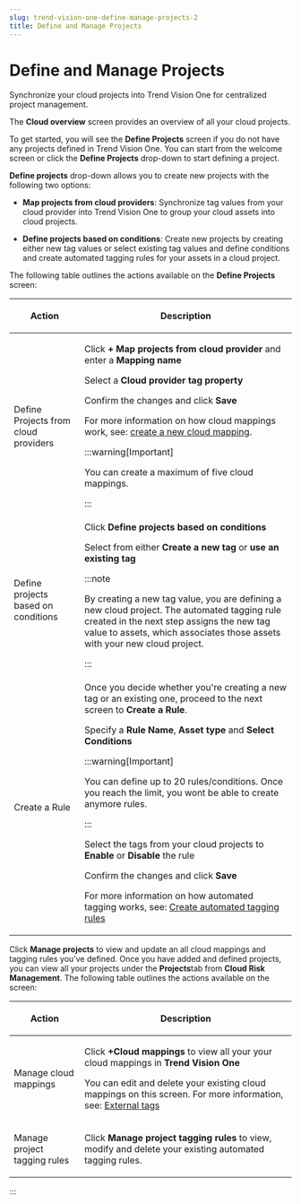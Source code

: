 ```yaml
---
slug: trend-vision-one-define-manage-projects-2
title: Define and Manage Projects
---
```

# Define and Manage Projects

Synchronize your cloud projects into Trend Vision One for centralized project management.

The **Cloud overview** screen provides an overview of all your cloud projects.

To get started, you will see the **Define Projects** screen if you do not have any projects defined in Trend Vision One. You can start from the welcome screen or click the **Define Projects** drop-down to start defining a project.

**Define projects** drop-down allows you to create new projects with the following two options:

- **Map projects from cloud providers**: Synchronize tag values from your cloud provider into Trend Vision One to group your cloud assets into cloud projects.

- **Define projects based on conditions**: Create new projects by creating either new tag values or select existing tag values and define conditions and create automated tagging rules for your assets in a cloud project.

The following table outlines the actions available on the **Define Projects** screen:

<table>
<colgroup>
<col style="width: 25%" />
<col style="width: 75%" />
</colgroup>
<thead>
<tr>
<th><p>Action</p></th>
<th><p>Description</p></th>
</tr>
</thead>
<tbody>
<tr>
<td><p>Define Projects from cloud providers</p></td>
<td><p>Click <strong>+ Map projects from cloud provider</strong> and enter a <strong>Mapping name</strong></p>
<p>Select a <strong>Cloud provider tag property</strong></p>
<p>Confirm the changes and click <strong>Save</strong></p>
<p>For more information on how cloud mappings work, see: <a href="trend-vision-one-create-cloud-mapping">create a new cloud mapping</a>.</p>


:::warning[Important]

<p>You can create a maximum of five cloud mappings.</p>


:::

</td>
</tr>
<tr>
<td><p>Define projects based on conditions</p></td>
<td>Click <strong>Define projects based on conditions</strong>
<p>Select from either <strong>Create a new tag</strong> or <strong>use an existing tag</strong></p>


:::note

By creating a new tag value, you are defining a new cloud project. The automated tagging rule created in the next step assigns the new tag value to assets, which associates those assets with your new cloud project.


:::

</td>
</tr>
<tr>
<td>Create a Rule</td>
<td>Once you decide whether you're creating a new tag or an existing one, proceed to the next screen to <strong>Create a Rule</strong>.
<p>Specify a <strong>Rule Name</strong>, <strong>Asset type</strong> and <strong>Select Conditions</strong></p>


:::warning[Important]

You can define up to 20 rules/conditions. Once you reach the limit, you wont be able to create anymore rules.


:::


<p>Select the tags from your cloud projects to <strong>Enable</strong> or <strong>Disable</strong> the rule</p>
<p>Confirm the changes and click <strong>Save</strong></p>
<p>For more information on how automated tagging works, see: <a href="trend-vision-one-create-tagging-rules">Create automated tagging rules</a></p></td>
</tr>
</tbody>
</table>

Click **Manage projects** to view and update an all cloud mappings and tagging rules you've defined. Once you have added and defined projects, you can view all your projects under the **Projects**tab from **Cloud Risk Management**. The following table outlines the actions available on the screen:

<table>
<colgroup>
<col style="width: 25%" />
<col style="width: 75%" />
</colgroup>
<thead>
<tr>
<th><p>Action</p></th>
<th><p>Description</p></th>
</tr>
</thead>
<tbody>
<tr>
<td><p>Manage cloud mappings</p></td>
<td><p>Click <strong>+Cloud mappings</strong> to view all your your cloud mappings in <strong>Trend Vision One</strong></p>
<p>You can edit and delete your existing cloud mappings on this screen. For more information, see: <a href="trend-vision-one-external-tags-tab">External tags</a></p></td>
</tr>
<tr>
<td><p>Manage project tagging rules</p></td>
<td>Click <strong>Manage project tagging rules</strong> to view, modify and delete your existing automated tagging rules.</td>
</tr>
</tbody>
</table>
:::
